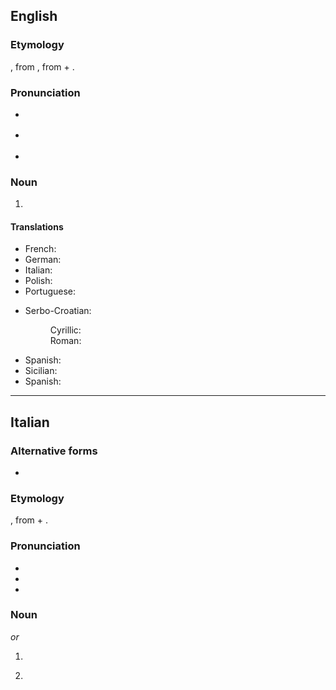 {{also|Malvasia}}

==English==

===Etymology===
{{bor|en|it|-}}, from {{der|en|grc|Μονεμβασία||{{w|Monemvasia}}|pos=a city on the Peloponnese}}, from {{m|grc|μόνος||one}} + {{m|grc|ἔμβασις||entering into|pos={{m|grc|ἐν|tr=-}} + {{m|grc|βάσις|tr=-}}}}.

===Pronunciation===
{{wikipedia}}
* {{a|UK}} {{IPA|/ˌmalvəˈsɪə/|lang=en}}
* {{a|US}} {{IPA|/ˌmælvəˈsi.ə/|/ˌmælvəˈzi.ə/|lang=en}}
* {{rhymes|ɪə|iːə|lang=en}}

===Noun===
{{en-noun|~}}

# {{def|A variety of [[grape]], originally from the region of the [[Aegean]], now used to make [[malmsey]] wine.}}

====Translations====
{{trans-top|grapevine used to make malmsey}}
* French: {{t+|fr|malvoisie|m|f}}
* German: {{t|de|Malvasier|m}}
* Italian: {{t+|it|malvasia|f|m}}
* Polish: {{t+|pl|małmazja|f}}
* Portuguese: {{t+|pt|malvasia|f}}
{{trans-mid}}
* Serbo-Croatian:
*: Cyrillic: {{t|sh|ма̀лва̄зија|f}}
*: Roman: {{t+|sh|màlvāzija|f}}
* Spanish: {{t|es|malvasía|f}}
* Sicilian: {{t|scn|marvasìa|m|f}}
* Spanish: {{t|es|malvasía|f}}
{{trans-bottom}}

{{topics|en|Grapevines}}

----

==Italian==

===Alternative forms===
* {{alter|it|malvagia||archaic}}

===Etymology===
{{der|it|grc|Μονεμβασία||Monemvasia|pos=a city on the Peloponnese}}, from {{m|grc|μόνος||one}} + {{m|grc|ἔμβασις||entering into|pos={{m|grc|ἐν|tr=-}} + {{m|grc|βάσις|tr=-}}}}.

===Pronunciation===
{{wikipedia|lang=it}}
* {{IPA|/mal.vaˈzi.a/|[mälväˈziːä]|lang=it}}
* {{rhymes|ia|lang=it}}
* {{hyphenation|mal|va|sì|a|lang=it}}

===Noun===
{{it-noun|f}} ''or'' {{it-noun|m|-}}

# {{lb|it|usually|_|uncountable}} {{l|en|malvasia}} {{gloss|grapevine}}
# {{lb|it|usually|_|uncountable}} {{l|en|malmsey}} {{gloss|wine}}

{{topics|it|Grapevines|Wines}}